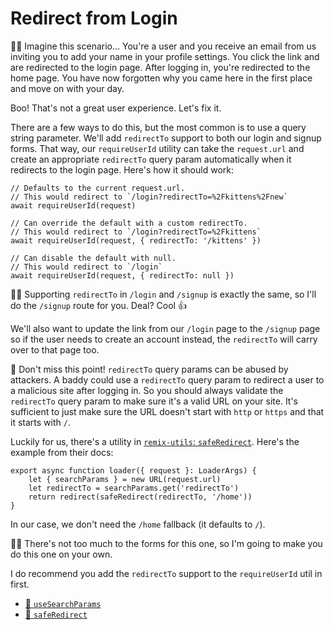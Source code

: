 # Redirect from Login

<EpicVideo url="https://www.epicweb.dev/workshops/authentication-strategies-and-implementation/protecting-routes/implementing-redirect-functionality-for-login-and-sign-in-screens" />

👨‍💼 Imagine this scenario... You're a user and you receive an email from us
inviting you to add your name in your profile settings. You click the link and
are redirected to the login page. After logging in, you're redirected to the
home page. You have now forgotten why you came here in the first place and move
on with your day.

Boo! That's not a great user experience. Let's fix it.

There are a few ways to do this, but the most common is to use a query string
parameter. We'll add `redirectTo` support to both our login and signup forms.
That way, our `requireUserId` utility can take the `request.url` and create an
appropriate `redirectTo` query param automatically when it redirects to the
login page. Here's how it should work:

```tsx filename=app/routes/kittens/new.tsx
// Defaults to the current request.url.
// This would redirect to `/login?redirectTo=%2Fkittens%2Fnew`
await requireUserId(request)

// Can override the default with a custom redirectTo.
// This would redirect to `/login?redirectTo=%2Fkittens`
await requireUserId(request, { redirectTo: '/kittens' })

// Can disable the default with null.
// This would redirect to `/login`
await requireUserId(request, { redirectTo: null })
```

🧝‍♂️ Supporting `redirectTo` in `/login` and `/signup` is exactly the same, so
I'll do the `/signup` route for you. Deal? Cool 👍

We'll also want to update the link from our `/login` page to the `/signup` page
so if the user needs to create an account instead, the `redirectTo` will carry
over to that page too.

🦉 Don't miss this point! `redirectTo` query params can be abused by attackers.
A baddy could use a `redirectTo` query param to redirect a user to a malicious
site after logging in. So you should always validate the `redirectTo` query
param to make sure it's a valid URL on your site. It's sufficient to just make
sure the URL doesn't start with `http` or `https` and that it starts with `/`.

Luckily for us, there's a utility in
[`remix-utils`: `safeRedirect`](https://github.com/sergiodxa/remix-utils#safe-redirects).
Here's the example from their docs:

```tsx
export async function loader({ request }: LoaderArgs) {
	let { searchParams } = new URL(request.url)
	let redirectTo = searchParams.get('redirectTo')
	return redirect(safeRedirect(redirectTo, '/home'))
}
```

In our case, we don't need the `/home` fallback (it defaults to `/`).

🧝‍♂️ There's not too much to the forms for this one, so I'm going to make you do
this one on your own.

I do recommend you add the `redirectTo` support to the `requireUserId` util
in <InlineFile file="app/utils/auth.server.ts" /> first.

- [📜 `useSearchParams`](https://remix.run/docs/en/main/hooks/use-search-params)
- [📜 `safeRedirect`](https://github.com/sergiodxa/remix-utils#safe-redirects)
